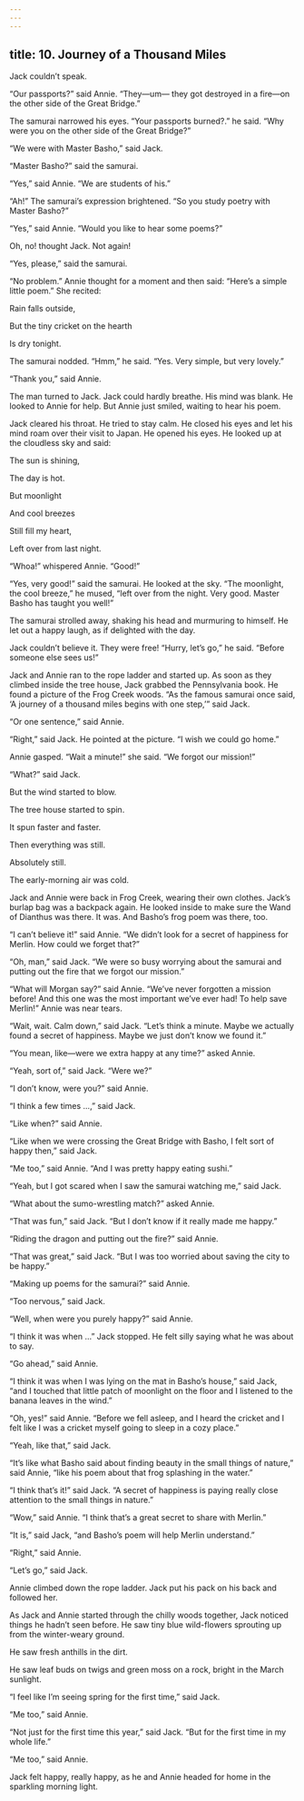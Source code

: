 ```yaml
---
---
---
```

title: 10. Journey of a Thousand Miles
---



Jack couldn’t speak.

“Our passports?” said Annie. “They—um— they got destroyed in a fire—on the other side of the Great Bridge.”

The samurai narrowed his eyes. “Your passports burned?.” he said. “Why were you on the other side of the Great Bridge?”

“We were with Master Basho,” said Jack.

“Master Basho?” said the samurai.

“Yes,” said Annie. “We are students of his.”

“Ah!” The samurai’s expression brightened. “So you study poetry with Master Basho?”

“Yes,” said Annie. “Would you like to hear some poems?”

Oh, no! thought Jack. Not again!

“Yes, please,” said the samurai.

“No problem.” Annie thought for a moment and then said: “Here’s a simple little poem.” She recited:

Rain falls outside,

But the tiny cricket on the hearth

Is dry tonight.



The samurai nodded. “Hmm,” he said. “Yes. Very simple, but very lovely.”

“Thank you,” said Annie.

The man turned to Jack. Jack could hardly breathe. His mind was blank. He looked to Annie for help. But Annie just smiled, waiting to hear his poem.

Jack cleared his throat. He tried to stay calm. He closed his eyes and let his mind roam over their visit to Japan. He opened his eyes. He looked up at the cloudless sky and said:

The sun is shining,

The day is hot.

But moonlight

And cool breezes

Still fill my heart,

Left over from last night.



“Whoa!” whispered Annie. “Good!”

“Yes, very good!” said the samurai. He looked at the sky. “The moonlight, the cool breeze,” he mused, “left over from the night. Very good. Master Basho has taught you well!”

The samurai strolled away, shaking his head and murmuring to himself. He let out a happy laugh, as if delighted with the day.

Jack couldn’t believe it. They were free! “Hurry, let’s go,” he said. “Before someone else sees us!”

Jack and Annie ran to the rope ladder and started up. As soon as they climbed inside the tree house, Jack grabbed the Pennsylvania book. He found a picture of the Frog Creek woods. “As the famous samurai once said, ‘A journey of a thousand miles begins with one step,’” said Jack.

“Or one sentence,” said Annie.

“Right,” said Jack. He pointed at the picture. “I wish we could go home.”

Annie gasped. “Wait a minute!” she said. “We forgot our mission!”

“What?” said Jack.

But the wind started to blow.

The tree house started to spin.

It spun faster and faster.

Then everything was still.

Absolutely still.



The early-morning air was cold.

Jack and Annie were back in Frog Creek, wearing their own clothes. Jack’s burlap bag was a backpack again. He looked inside to make sure the Wand of Dianthus was there. It was. And Basho’s frog poem was there, too.

“I can’t believe it!” said Annie. “We didn’t look for a secret of happiness for Merlin. How could we forget that?”

“Oh, man,” said Jack. “We were so busy worrying about the samurai and putting out the fire that we forgot our mission.”

“What will Morgan say?” said Annie. “We’ve never forgotten a mission before! And this one was the most important we’ve ever had! To help save Merlin!” Annie was near tears.

“Wait, wait. Calm down,” said Jack. “Let’s think a minute. Maybe we actually found a secret of happiness. Maybe we just don’t know we found it.”

“You mean, like—were we extra happy at any time?” asked Annie.

“Yeah, sort of,” said Jack. “Were we?”

“I don’t know, were you?” said Annie.

“I think a few times …,” said Jack.

“Like when?” said Annie.

“Like when we were crossing the Great Bridge with Basho, I felt sort of happy then,” said Jack.

“Me too,” said Annie. “And I was pretty happy eating sushi.”

“Yeah, but I got scared when I saw the samurai watching me,” said Jack.

“What about the sumo-wrestling match?” asked Annie.

“That was fun,” said Jack. “But I don’t know if it really made me happy.”

“Riding the dragon and putting out the fire?” said Annie.

“That was great,” said Jack. “But I was too worried about saving the city to be happy.”

“Making up poems for the samurai?” said Annie.

“Too nervous,” said Jack.

“Well, when were you purely happy?” said Annie.

“I think it was when …” Jack stopped. He felt silly saying what he was about to say.

“Go ahead,” said Annie.

“I think it was when I was lying on the mat in Basho’s house,” said Jack, “and I touched that little patch of moonlight on the floor and I listened to the banana leaves in the wind.”

“Oh, yes!” said Annie. “Before we fell asleep, and I heard the cricket and I felt like I was a cricket myself going to sleep in a cozy place.”

“Yeah, like that,” said Jack.

“It’s like what Basho said about finding beauty in the small things of nature,” said Annie, “like his poem about that frog splashing in the water.”

“I think that’s it!” said Jack. “A secret of happiness is paying really close attention to the small things in nature.”

“Wow,” said Annie. “I think that’s a great secret to share with Merlin.”

“It is,” said Jack, “and Basho’s poem will help Merlin understand.”

“Right,” said Annie.

“Let’s go,” said Jack.

Annie climbed down the rope ladder. Jack put his pack on his back and followed her.

As Jack and Annie started through the chilly woods together, Jack noticed things he hadn’t seen before. He saw tiny blue wild-flowers sprouting up from the winter-weary ground.

He saw fresh anthills in the dirt.

He saw leaf buds on twigs and green moss on a rock, bright in the March sunlight.

“I feel like I’m seeing spring for the first time,” said Jack.

“Me too,” said Annie.

“Not just for the first time this year,” said Jack. “But for the first time in my whole life.”





“Me too,” said Annie.

Jack felt happy, really happy, as he and Annie headed for home in the sparkling morning light.